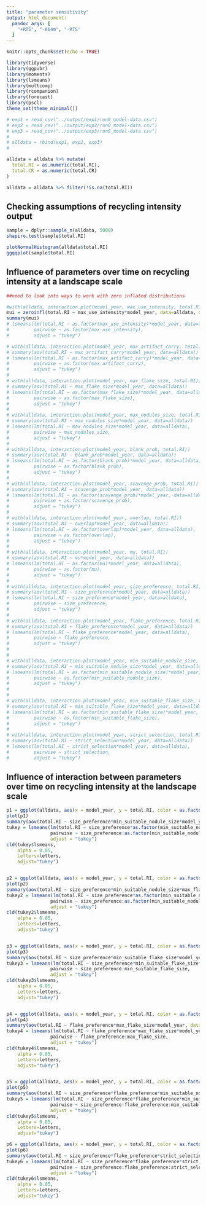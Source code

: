 ```yaml
---
title: "parameter sensitivity"
output: html_document:
  pandoc_args: [
    "+RTS", "-K64m", "-RTS"
  ]
---
```


```r
knitr::opts_chunk$set(echo = TRUE)

library(tidyverse)
library(ggpubr)
library(moments)
library(lsmeans)
library(multcomp)
library(rcompanion)
library(forecast)
library(pscl)
theme_set(theme_minimal())

# exp1 = read_csv("../output/exp1/run0_model-data.csv")
# exp2 = read_csv("../output/exp2/run0_model-data.csv")
# exp3 = read_csv("../output/exp3/run0_model-data.csv")
# 
# alldata = rbind(exp1, exp2, exp3)
# 

alldata = alldata %>% mutate(
  total.RI = as.numeric(total.RI),
  total.CR = as.numeric(total.CR)
)

alldata = alldata %>% filter(!is.na(total.RI))

```

## Checking assumptions of recycling intensity output
```r

sample = dplyr::sample_n(alldata, 5000)
shapiro.test(sample$total.RI)

plotNormalHistogram(alldata$total.RI)
ggqqplot(sample$total.RI)

```



## Influence of parameters over time on recycling intensity at a landscape scale

```r

##need to look into ways to work with zero inflated distributions

#with(alldata, interaction.plot(model_year, max_use_intensity, total.RI))
mui = zeroinfl(total.RI ~ max_use_intensity*model_year, data=alldata, dist = "negbin", EM = TRUE)
summary(mui)
# lsmeans(lm(total.RI ~ as.factor(max_use_intensity)*model_year, data=alldata),
#         pairwise ~ as.factor(max_use_intensity),
#         adjust = "tukey")

# with(alldata, interaction.plot(model_year, max_artifact_carry, total.RI))
# summary(aov(total.RI ~ max_artifact_carry*model_year, data=alldata))
# lsmeans(lm(total.RI ~ as.factor(max_artifact_carry)*model_year, data=alldata),
#         pairwise ~ as.factor(max_artifact_carry),
#         adjust = "tukey")
# 
# with(alldata, interaction.plot(model_year, max_flake_size, total.RI))
# summary(aov(total.RI ~ max_flake_size*model_year, data=alldata))
# lsmeans(lm(total.RI ~ as.factor(max_flake_size)*model_year, data=alldata),
#         pairwise ~ as.factor(max_flake_size),
#         adjust = "tukey")
# 
# with(alldata, interaction.plot(model_year, max_nodules_size, total.RI))
# summary(aov(total.RI ~ max_nodules_size*model_year, data=alldata))
# lsmeans(lm(total.RI ~ max_nodules_size*model_year, data=alldata),
#         pairwise ~ max_nodules_size,
#         adjust = "tukey")
# 
# with(alldata, interaction.plot(model_year, blank_prob, total.RI))
# summary(aov(total.RI ~ blank_prob*model_year, data=alldata))
# lsmeans(lm(total.RI ~ as.factor(blank_prob)*model_year, data=alldata),
#         pairwise ~ as.factor(blank_prob),
#         adjust = "tukey")
# 
# with(alldata, interaction.plot(model_year, scavenge_prob, total.RI))
# summary(aov(total.RI ~ scavenge_prob*model_year, data=alldata))
# lsmeans(lm(total.RI ~ as.factor(scavenge_prob)*model_year, data=alldata),
#         pairwise ~ as.factor(scavenge_prob),
#         adjust = "tukey")
# 
# with(alldata, interaction.plot(model_year, overlap, total.RI)) 
# summary(aov(total.RI ~ overlap*model_year, data=alldata))
# lsmeans(lm(total.RI ~ as.factor(overlap)*model_year, data=alldata),
#         pairwise ~ as.factor(overlap),
#         adjust = "tukey")
# 
# with(alldata, interaction.plot(model_year, mu, total.RI))
# summary(aov(total.RI ~ mu*model_year, data=alldata))
# lsmeans(lm(total.RI ~ as.factor(mu)*model_year, data=alldata),
#         pairwise ~ as.factor(mu),
#         adjust = "tukey")
# 
# with(alldata, interaction.plot(model_year, size_preference, total.RI))
# summary(aov(total.RI ~ size_preference*model_year, data=alldata))
# lsmeans(lm(total.RI ~ size_preference*model_year, data=alldata),
#         pairwise ~ size_preference,
#         adjust = "tukey")
# 
# with(alldata, interaction.plot(model_year, flake_preference, total.RI))
# summary(aov(total.RI ~ flake_preference*model_year, data=alldata))
# lsmeans(lm(total.RI ~ flake_preference*model_year, data=alldata),
#         pairwise ~ flake_preference,
#         adjust = "tukey")
# 
# 
# with(alldata, interaction.plot(model_year, min_suitable_nodule_size, total.RI))
# summary(aov(total.RI ~ min_suitable_nodule_size*model_year, data=alldata))
# lsmeans(lm(total.RI ~ as.factor(min_suitable_nodule_size)*model_year, data=alldata),
#         pairwise ~ as.factor(min_suitable_nodule_size),
#         adjust = "tukey")
# 
# 
# with(alldata, interaction.plot(model_year, min_suitable_flake_size, total.RI))
# summary(aov(total.RI ~ min_suitable_flake_size*model_year, data=alldata))
# lsmeans(lm(total.RI ~ as.factor(min_suitable_flake_size)*model_year, data=alldata),
#         pairwise ~ as.factor(min_suitable_flake_size),
#         adjust = "tukey")
# 
# with(alldata, interaction.plot(model_year, strict_selection, total.RI))
# summary(aov(total.RI ~ strict_selection*model_year, data=alldata))
# lsmeans(lm(total.RI ~ strict_selection*model_year, data=alldata),
#         pairwise ~ strict_selection,
#         adjust = "tukey")

```

## Influence of interaction between parameters over time on recycling intensity at the landscape scale
```r


p1 = ggplot(alldata, aes(x = model_year, y = total.RI, color = as.factor(min_suitable_nodule_size))) + facet_grid(~size_preference, labeller=label_both) + geom_smooth(se=F)
plot(p1)
summary(aov(total.RI ~ size_preference*min_suitable_nodule_size*model_year, data=alldata))
tukey = lsmeans(lm(total.RI ~ size_preference*as.factor(min_suitable_nodule_size)*model_year, data=alldata), 
                pairwise ~ size_preference:as.factor(min_suitable_nodule_size), 
                adjust = "tukey")
cld(tukey$lsmeans, 
    alpha = 0.05, 
    Letters=letters, 
    adjust="tukey")


p2 = ggplot(alldata, aes(x = model_year, y = total.RI, color = as.factor(min_suitable_nodule_size))) + facet_grid(max_flake_size~size_preference, labeller=label_both) + geom_smooth(se=F)
plot(p2)
summary(aov(total.RI ~ size_preference*min_suitable_nodule_size*max_flake_size*model_year, data=alldata))
tukey2 = lsmeans(lm(total.RI ~ size_preference*as.factor(min_suitable_nodule_size)*as.factor(max_flake_size)*model_year, data=alldata), 
                pairwise ~ size_preference:as.factor(min_suitable_nodule_size):as.factor(max_flake_size), 
                adjust = "tukey")
cld(tukey2$lsmeans, 
    alpha = 0.05, 
    Letters=letters, 
    adjust="tukey")


p3 = ggplot(alldata, aes(x = model_year, y = total.RI, color = as.factor(min_suitable_flake_size))) + facet_grid(~size_preference, labeller=label_both) + geom_smooth(se=F)
plot(p3)
summary(aov(total.RI ~ size_preference*min_suitable_flake_size*model_year, data=alldata))
tukey3 = lsmeans(lm(total.RI ~ size_preference*min_suitable_flake_size*model_year, data=alldata), 
                pairwise ~ size_preference:min_suitable_flake_size, 
                adjust = "tukey")
cld(tukey3$lsmeans, 
    alpha = 0.05, 
    Letters=letters, 
    adjust="tukey")


p4 = ggplot(alldata, aes(x = model_year, y = total.RI, color = as.factor(max_flake_size))) + facet_grid(~flake_preference, labeller=label_both) + geom_smooth(se=F)
plot(p4)
summary(aov(total.RI ~ flake_preference*max_flake_size*model_year, data=alldata))
tukey4 = lsmeans(lm(total.RI ~ flake_preference*max_flake_size*model_year, data=alldata), 
                pairwise ~ flake_preference:max_flake_size, 
                adjust = "tukey")
cld(tukey4$lsmeans, 
    alpha = 0.05, 
    Letters=letters, 
    adjust="tukey")


p5 = ggplot(alldata, aes(x = model_year, y = total.RI, color = as.factor(min_suitable_nodule_size))) + facet_grid(size_preference~flake_preference, labeller=label_both) + geom_smooth(se=F)
plot(p5)
summary(aov(total.RI ~ size_preference*flake_preference*min_suitable_nodule_size*model_year, data=alldata))
tukey5 = lsmeans(lm(total.RI ~ size_preference*flake_preference*min_suitable_nodule_size*model_year, data=alldata), 
                pairwise ~ size_preference:flake_preference:min_suitable_nodule_size, 
                adjust = "tukey")
cld(tukey5$lsmeans, 
    alpha = 0.05, 
    Letters=letters, 
    adjust="tukey")

p6 = ggplot(alldata, aes(x = model_year, y = total.RI, color = as.factor(strict_selection))) + facet_grid(size_preference~flake_preference, labeller=label_both) + geom_smooth(se=F)
plot(p6)
summary(aov(total.RI ~ size_preference*flake_preference*strict_selection*model_year, data=alldata))
tukey6 = lsmeans(lm(total.RI ~ size_preference*flake_preference*strict_selection*model_year, data=alldata), 
                pairwise ~ size_preference:flake_preference:strict_selection, 
                adjust = "tukey")
cld(tukey6$lsmeans, 
    alpha = 0.05, 
    Letters=letters, 
    adjust="tukey")

```
